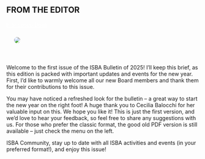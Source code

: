 :::{.section_bulletin}
# FROM THE EDITOR {#sec-editor}
[Francesco Denti](mailto:francesco.denti@unipd.it){style="color:white; text-align: center;"}
:::

::: {.column-margin}
![](images/fra.png){style="float:center;vertical-align:middle;
margin:10px 20px;border-radius: 10px;max-width: 100%;"}
:::

<br>

:::{.justify}
Welcome to the first issue of the ISBA Bulletin of 2025! I’ll keep this brief, as this edition is packed with important updates and events for the new year. First, I’d like to warmly welcome all our new Board members and thank them for their contributions to this issue.

You may have noticed a refreshed look for the bulletin – a great way to start the new year on the right foot! A huge thank you to Cecilia Balocchi for her valuable input on this. We hope you like it! This is just the first version, and we’d love to hear your feedback, so feel free to share any suggestions with us. For those who prefer the classic format, the good old PDF version is still available – just check the menu on the left.

ISBA Community, stay up to date with all ISBA activities and events (in your preferred format!), and enjoy this issue!
:::